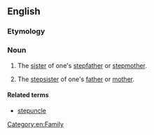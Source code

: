 ==English==

===Etymology===
{{prefix|step|aunt}}

===Noun===
{{en-noun}}

# {{context|rare}} The [[sister]] of one's [[stepfather]] or [[stepmother]].
# {{context|rare}} The [[stepsister]] of one's [[father]] or [[mother]].

====Related terms====
* [[stepuncle]]
[[Category:en:Family]]